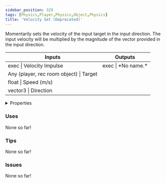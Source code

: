 ```yaml
---
sidebar_position: 329
tags: [Physics,Player,Physics,Object,Physics]
title: 'Velocity Set (Deprecated)'
---
```


Momentarily sets the velocity of the input target in the input direction. The input velocity will be multiplied by the magnitude of the vector provided in the input direction.



<IChip uuid="f97c530d-03bf-498c-8854-33e814d2600b"/>

<table><thead><tr><th>Inputs</th><th>Outputs</th></tr></thead><tbody><tr><td>exec | Velocity Impulse</td><td>exec | *No name.*</td></tr><tr><td>Any (player, rec room object) | Target</td><td /></tr><tr><td>float | Speed (m/s)</td><td /></tr><tr><td>vector3 | Direction</td><td /></tr></tbody></table>

<details>
  <summary>Properties</summary>
  <div>
    <div>
    <table>
      <tbody>
        <tr>
          <td>Is beta required?</td>
          <td>No</td>
        </tr>
        <tr>
          <td>Is chip a trolling risk?</td>
          <td>No</td>
        </tr>
        <tr>
          <td>Is chip a role assignment risk?</td>
          <td>No</td>
        </tr>
        <tr>
          <td>Chip UUID</td>
          <td>f97c530d-03bf-498c-8854-33e814d2600b</td>
        </tr>
        <tr>
          <td>Room availability</td>
          <td>Available everywhere</td>
        </tr>
      </tbody>
    </table>
    </div>
  </div>
</details>

### Uses

None so far!

### Tips

None so far!

### Issues

None so far!